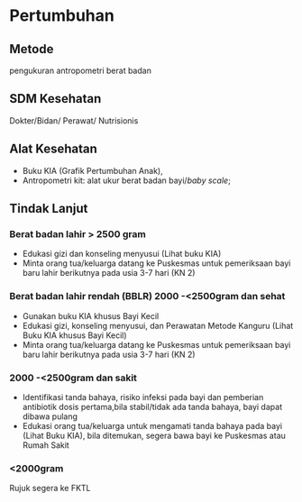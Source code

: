 # Pertumbuhan
## Metode
pengukuran antropometri berat badan

## SDM Kesehatan
Dokter/Bidan/ Perawat/ Nutrisionis

## Alat Kesehatan
- Buku KIA (Grafik Pertumbuhan Anak),
- Antropometri kit: alat ukur berat badan bayi/_baby scale_;


## Tindak Lanjut

### Berat badan lahir &gt; 2500 gram
- Edukasi gizi dan konseling menyusui (Lihat buku KIA)
- Minta orang tua/keluarga datang ke Puskesmas untuk pemeriksaan bayi baru lahir berikutnya pada usia 3-7 hari (KN 2)
### Berat badan lahir rendah (BBLR) 2000 -&lt;2500gram dan sehat
- Gunakan buku KIA khusus Bayi Kecil
- Edukasi gizi, konseling menyusui, dan Perawatan Metode Kanguru (Lihat Buku KIA khusus Bayi Kecil)
- Minta orang tua/keluarga datang ke Puskesmas untuk pemeriksaan bayi baru lahir berikutnya pada usia 3-7 hari (KN 2)
### 2000 -&lt;2500gram dan sakit
- Identifikasi tanda bahaya, risiko infeksi pada bayi dan pemberian antibiotik dosis pertama,bila stabil/tidak ada tanda bahaya, bayi dapat dibawa pulang
- Edukasi orang tua/keluarga untuk mengamati tanda bahaya pada bayi (Lihat Buku KIA), bila ditemukan, segera bawa bayi ke Puskesmas atau Rumah Sakit
### &lt;2000gram
Rujuk segera ke FKTL
